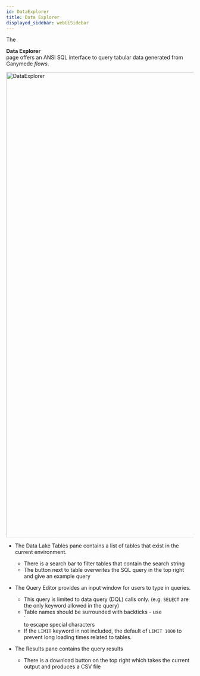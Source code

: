 ```yaml
---
id: DataExplorer
title: Data Explorer
displayed_sidebar: webUiSidebar
---
```



The <div className="button darkblue_button"><FileSearchOutlined /> **Data Explorer**</div> page offers an ANSI SQL interface to query tabular data generated from Ganymede _flows_.  

<img width="1251" alt="DataExplorer" src="https://user-images.githubusercontent.com/46538575/225719033-5a93f896-2926-44b8-a871-7502d2cc8b34.png"/>

- The Data Lake Tables pane contains a list of tables that exist in the current environment. 
  - There is a search bar to filter tables that contain the search string
  - The button next to table overwrites the SQL query in the top right and give an example query

- The Query Editor provides an input window for users to type in queries.
  - This query is limited to data query (DQL) calls only. (e.g. `SELECT` are the only keyword allowed in the query)
  - Table names should be surrounded with backticks - use <div className="keystroke">`</div> to escape special characters
  - If the `LIMIT` keyword in not included, the default of `LIMIT 1000` to prevent long loading times related to tables.
  
- The Results pane contains the query results
  - There is a download button on the top right which takes the current output and produces a CSV file
